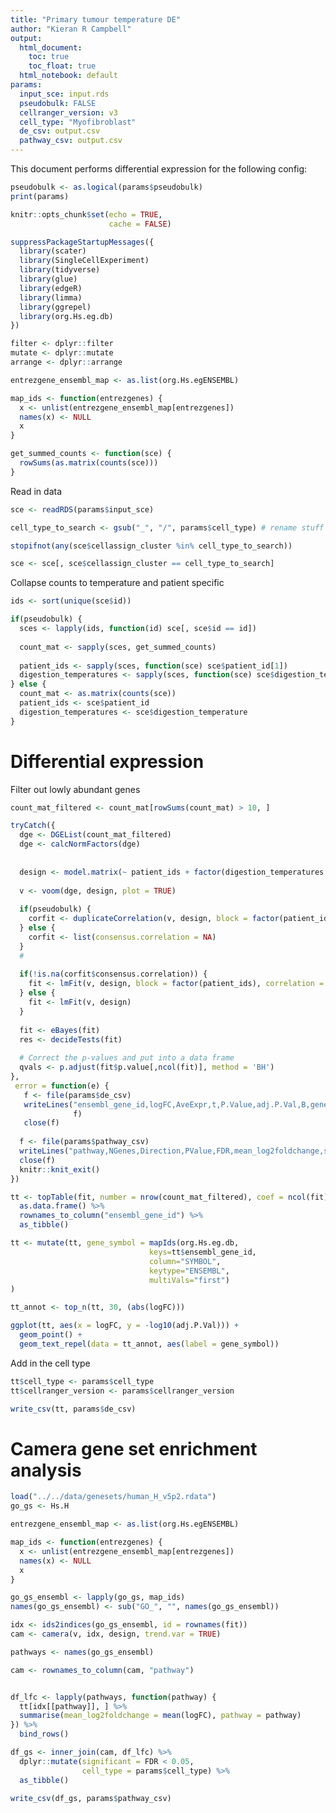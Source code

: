 ```yaml
---
title: "Primary tumour temperature DE"
author: "Kieran R Campbell"
output:
  html_document: 
    toc: true
    toc_float: true
  html_notebook: default
params:
  input_sce: input.rds
  pseudobulk: FALSE
  cellranger_version: v3
  cell_type: "Myofibroblast"
  de_csv: output.csv
  pathway_csv: output.csv
---
```


This document performs differential expression for the following config:

```r
pseudobulk <- as.logical(params$pseudobulk)
print(params)
```



```r
knitr::opts_chunk$set(echo = TRUE,
                      cache = FALSE)

suppressPackageStartupMessages({
  library(scater)
  library(SingleCellExperiment)
  library(tidyverse)
  library(glue)
  library(edgeR)
  library(limma)
  library(ggrepel)
  library(org.Hs.eg.db)
})

filter <- dplyr::filter
mutate <- dplyr::mutate
arrange <- dplyr::arrange
```

```r
entrezgene_ensembl_map <- as.list(org.Hs.egENSEMBL)

map_ids <- function(entrezgenes) {
  x <- unlist(entrezgene_ensembl_map[entrezgenes])
  names(x) <- NULL
  x
}

get_summed_counts <- function(sce) {
  rowSums(as.matrix(counts(sce)))
}
```

Read in data

```r
sce <- readRDS(params$input_sce)
```


```r
cell_type_to_search <- gsub("_", "/", params$cell_type) # rename stuff with slashes to stop directory naming

stopifnot(any(sce$cellassign_cluster %in% cell_type_to_search))
```


```r
sce <- sce[, sce$cellassign_cluster == cell_type_to_search]
```

Collapse counts to temperature and patient specific


```r
ids <- sort(unique(sce$id))

if(pseudobulk) {
  sces <- lapply(ids, function(id) sce[, sce$id == id])
  
  count_mat <- sapply(sces, get_summed_counts)
  
  patient_ids <- sapply(sces, function(sce) sce$patient_id[1])
  digestion_temperatures <- sapply(sces, function(sce) sce$digestion_temperature[1])
} else {
  count_mat <- as.matrix(counts(sce))
  patient_ids <- sce$patient_id
  digestion_temperatures <- sce$digestion_temperature
}
```





# Differential expression

Filter out lowly abundant genes

```r
count_mat_filtered <- count_mat[rowSums(count_mat) > 10, ]
```


```r
tryCatch({
  dge <- DGEList(count_mat_filtered)
  dge <- calcNormFactors(dge)
  
  
  design <- model.matrix(~ patient_ids + factor(digestion_temperatures == 37))
  
  v <- voom(dge, design, plot = TRUE)
  
  if(pseudobulk) {
    corfit <- duplicateCorrelation(v, design, block = factor(patient_ids))
  } else {
    corfit <- list(consensus.correlation = NA)
  }
  #   
  
  if(!is.na(corfit$consensus.correlation)) {
    fit <- lmFit(v, design, block = factor(patient_ids), correlation = corfit$consensus.correlation)
  } else {
    fit <- lmFit(v, design)
  }
  
  fit <- eBayes(fit)
  res <- decideTests(fit)
  
  # Correct the p-values and put into a data frame
  qvals <- p.adjust(fit$p.value[,ncol(fit)], method = 'BH')
},
 error = function(e) {
   f <- file(params$de_csv)
   writeLines("ensembl_gene_id,logFC,AveExpr,t,P.Value,adj.P.Val,B,gene_symbol,cell_type,cellranger_version", 
              f)
   close(f)
   
  f <- file(params$pathway_csv)
  writeLines("pathway,NGenes,Direction,PValue,FDR,mean_log2foldchange,significant,cell_type", f)
  close(f)
  knitr::knit_exit()
})

```



```r
tt <- topTable(fit, number = nrow(count_mat_filtered), coef = ncol(fit)) %>% 
  as.data.frame() %>% 
  rownames_to_column("ensembl_gene_id") %>% 
  as_tibble()
```

```r
tt <- mutate(tt, gene_symbol = mapIds(org.Hs.eg.db,
                               keys=tt$ensembl_gene_id,
                               column="SYMBOL",
                               keytype="ENSEMBL",
                               multiVals="first")
)
```



```r
tt_annot <- top_n(tt, 30, (abs(logFC)))
```

```r
ggplot(tt, aes(x = logFC, y = -log10(adj.P.Val))) +
  geom_point() +
  geom_text_repel(data = tt_annot, aes(label = gene_symbol))
```

Add in the cell type

```r
tt$cell_type <- params$cell_type
tt$cellranger_version <- params$cellranger_version

write_csv(tt, params$de_csv)
```


# Camera gene set enrichment analysis


```r
load("../../data/genesets/human_H_v5p2.rdata")
go_gs <- Hs.H

entrezgene_ensembl_map <- as.list(org.Hs.egENSEMBL)

map_ids <- function(entrezgenes) {
  x <- unlist(entrezgene_ensembl_map[entrezgenes])
  names(x) <- NULL
  x
}
```

```r
go_gs_ensembl <- lapply(go_gs, map_ids)
names(go_gs_ensembl) <- sub("GO_", "", names(go_gs_ensembl))

idx <- ids2indices(go_gs_ensembl, id = rownames(fit))
cam <- camera(v, idx, design, trend.var = TRUE)
```


```r
pathways <- names(go_gs_ensembl)

cam <- rownames_to_column(cam, "pathway")


df_lfc <- lapply(pathways, function(pathway) {
  tt[idx[[pathway]], ] %>% 
  summarise(mean_log2foldchange = mean(logFC), pathway = pathway)
}) %>% 
  bind_rows()

df_gs <- inner_join(cam, df_lfc) %>% 
  dplyr::mutate(significant = FDR < 0.05,
                cell_type = params$cell_type) %>% 
  as_tibble()

write_csv(df_gs, params$pathway_csv)
```



